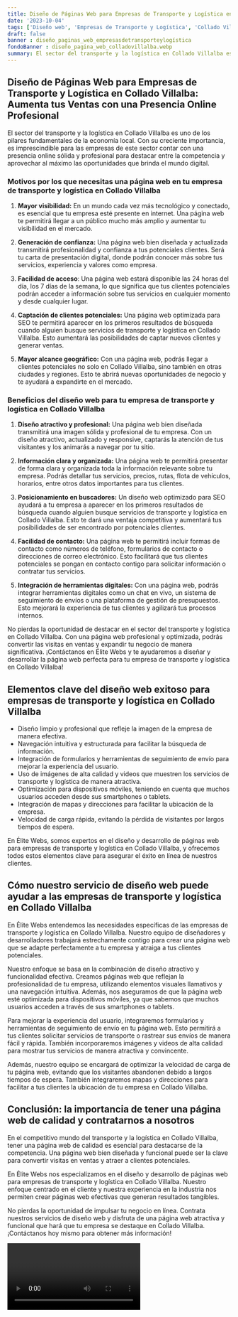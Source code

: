 ```yaml
---
title: Diseño de Páginas Web para Empresas de Transporte y Logística en Collado Villalba
date: '2023-10-04'
tags: ['Diseño web', 'Empresas de Transporte y Logística', 'Collado Villalba']
draft: false
banner : diseño_paginas_web_empresasdetransporteylogística
fondoBanner : diseño_pagina_web_colladovillalba.webp
summary: El sector del transporte y la logística en Collado Villalba es uno de los pilares fundamentales de la economía local. Con su creciente importancia, es imprescindible para las empresas de este sector contar con una presencia online sólida y profesional para destacar entre la competencia y aprovechar al máximo las oportunidades que brinda el mundo digital.
---
```


## Diseño de Páginas Web para Empresas de Transporte y Logística en Collado Villalba: Aumenta tus Ventas con una Presencia Online Profesional

El sector del transporte y la logística en Collado Villalba es uno de los pilares fundamentales de la economía local. Con su creciente importancia, es imprescindible para las empresas de este sector contar con una presencia online sólida y profesional para destacar entre la competencia y aprovechar al máximo las oportunidades que brinda el mundo digital.

### Motivos por los que necesitas una página web en tu empresa de transporte y logística en Collado Villalba

1. **Mayor visibilidad:** En un mundo cada vez más tecnológico y conectado, es esencial que tu empresa esté presente en internet. Una página web te permitirá llegar a un público mucho más amplio y aumentar tu visibilidad en el mercado.

2. **Generación de confianza:** Una página web bien diseñada y actualizada transmitirá profesionalidad y confianza a tus potenciales clientes. Será tu carta de presentación digital, donde podrán conocer más sobre tus servicios, experiencia y valores como empresa.

3. **Facilidad de acceso**: Una página web estará disponible las 24 horas del día, los 7 días de la semana, lo que significa que tus clientes potenciales podrán acceder a información sobre tus servicios en cualquier momento y desde cualquier lugar.

4. **Captación de clientes potenciales:** Una página web optimizada para SEO te permitirá aparecer en los primeros resultados de búsqueda cuando alguien busque servicios de transporte y logística en Collado Villalba. Esto aumentará las posibilidades de captar nuevos clientes y generar ventas.

5. **Mayor alcance geográfico:** Con una página web, podrás llegar a clientes potenciales no solo en Collado Villalba, sino también en otras ciudades y regiones. Esto te abrirá nuevas oportunidades de negocio y te ayudará a expandirte en el mercado.

### Beneficios del diseño web para tu empresa de transporte y logística en Collado Villalba

1. **Diseño atractivo y profesional:** Una página web bien diseñada transmitirá una imagen sólida y profesional de tu empresa. Con un diseño atractivo, actualizado y responsive, captarás la atención de tus visitantes y los animarás a navegar por tu sitio.

2. **Información clara y organizada:** Una página web te permitirá presentar de forma clara y organizada toda la información relevante sobre tu empresa. Podrás detallar tus servicios, precios, rutas, flota de vehículos, horarios, entre otros datos importantes para tus clientes.

3. **Posicionamiento en buscadores:** Un diseño web optimizado para SEO ayudará a tu empresa a aparecer en los primeros resultados de búsqueda cuando alguien busque servicios de transporte y logística en Collado Villalba. Esto te dará una ventaja competitiva y aumentará tus posibilidades de ser encontrado por potenciales clientes.

4. **Facilidad de contacto:** Una página web te permitirá incluir formas de contacto como números de teléfono, formularios de contacto o direcciones de correo electrónico. Esto facilitará que tus clientes potenciales se pongan en contacto contigo para solicitar información o contratar tus servicios.

5. **Integración de herramientas digitales:** Con una página web, podrás integrar herramientas digitales como un chat en vivo, un sistema de seguimiento de envíos o una plataforma de gestión de presupuestos. Esto mejorará la experiencia de tus clientes y agilizará tus procesos internos.

No pierdas la oportunidad de destacar en el sector del transporte y logística en Collado Villalba. Con una página web profesional y optimizada, podrás convertir las visitas en ventas y expandir tu negocio de manera significativa. ¡Contáctanos en Élite Webs y te ayudaremos a diseñar y desarrollar la página web perfecta para tu empresa de transporte y logística en Collado Villalba!

<GifSeo />

<Cta />

## Elementos clave del diseño web exitoso para empresas de transporte y logística en Collado Villalba

- Diseño limpio y profesional que refleje la imagen de la empresa de manera efectiva.
- Navegación intuitiva y estructurada para facilitar la búsqueda de información.
- Integración de formularios y herramientas de seguimiento de envío para mejorar la experiencia del usuario.
- Uso de imágenes de alta calidad y videos que muestren los servicios de transporte y logística de manera atractiva.
- Optimización para dispositivos móviles, teniendo en cuenta que muchos usuarios acceden desde sus smartphones o tablets.
- Integración de mapas y direcciones para facilitar la ubicación de la empresa.
- Velocidad de carga rápida, evitando la pérdida de visitantes por largos tiempos de espera.

En Élite Webs, somos expertos en el diseño y desarrollo de páginas web para empresas de transporte y logística en Collado Villalba, y ofrecemos todos estos elementos clave para asegurar el éxito en línea de nuestros clientes.

## Cómo nuestro servicio de diseño web puede ayudar a las empresas de transporte y logística en Collado Villalba

En Élite Webs entendemos las necesidades específicas de las empresas de transporte y logística en Collado Villalba. Nuestro equipo de diseñadores y desarrolladores trabajará estrechamente contigo para crear una página web que se adapte perfectamente a tu empresa y atraiga a tus clientes potenciales.

Nuestro enfoque se basa en la combinación de diseño atractivo y funcionalidad efectiva. Creamos páginas web que reflejan la profesionalidad de tu empresa, utilizando elementos visuales llamativos y una navegación intuitiva. Además, nos aseguramos de que la página web esté optimizada para dispositivos móviles, ya que sabemos que muchos usuarios acceden a través de sus smartphones o tablets.

Para mejorar la experiencia del usuario, integraremos formularios y herramientas de seguimiento de envío en tu página web. Esto permitirá a tus clientes solicitar servicios de transporte o rastrear sus envíos de manera fácil y rápida. También incorporaremos imágenes y videos de alta calidad para mostrar tus servicios de manera atractiva y convincente.

Además, nuestro equipo se encargará de optimizar la velocidad de carga de tu página web, evitando que los visitantes abandonen debido a largos tiempos de espera. También integraremos mapas y direcciones para facilitar a tus clientes la ubicación de tu empresa en Collado Villalba.

## Conclusión: la importancia de tener una página web de calidad y contratarnos a nosotros

En el competitivo mundo del transporte y la logística en Collado Villalba, tener una página web de calidad es esencial para destacarse de la competencia. Una página web bien diseñada y funcional puede ser la clave para convertir visitas en ventas y atraer a clientes potenciales.

En Élite Webs nos especializamos en el diseño y desarrollo de páginas web para empresas de transporte y logística en Collado Villalba. Nuestro enfoque centrado en el cliente y nuestra experiencia en la industria nos permiten crear páginas web efectivas que generan resultados tangibles.

No pierdas la oportunidad de impulsar tu negocio en línea. Contrata nuestros servicios de diseño web y disfruta de una página web atractiva y funcional que hará que tu empresa se destaque en Collado Villalba. ¡Contáctanos hoy mismo para obtener más información!

<Video />

<CtaBot job='Empresas de Transporte y Logística' city='Collado Villalba'/>

<Gmaps query='Collado Villalba+españa+maps' />